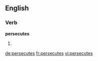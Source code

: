 ==English==

===Verb===
'''persecutes'''

# {{third-person singular of|[[persecute]]}}

[[de:persecutes]]
[[fr:persecutes]]
[[vi:persecutes]]